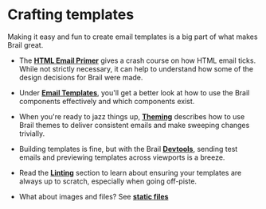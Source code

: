 # Crafting templates

Making it easy and fun to create email templates is a big part of what makes Brail great.

- The [**HTML Email Primer**](/crafting/html-emails) gives a crash course on how HTML email ticks. While not strictly necessary, it can help to understand how some of the design decisions for Brail were made.

- Under [**Email Templates**](/crafting/templates), you'll get a better look at how to use the Brail components effectively and which components exist.

- When you're ready to jazz things up, [**Theming**](/crafting/theming) describes how to use Brail themes to deliver consistent emails and make sweeping changes trivially.

- Building templates is fine, but with the Brail [**Devtools**](/crafting/devtools), sending test emails and previewing templates across viewports is a breeze.

- Read the [**Linting**](/crafting/linting) section to learn about ensuring your templates are always up to scratch, especially when going off-piste.

- What about images and files? See [**static files**](/crafting/static-files)
